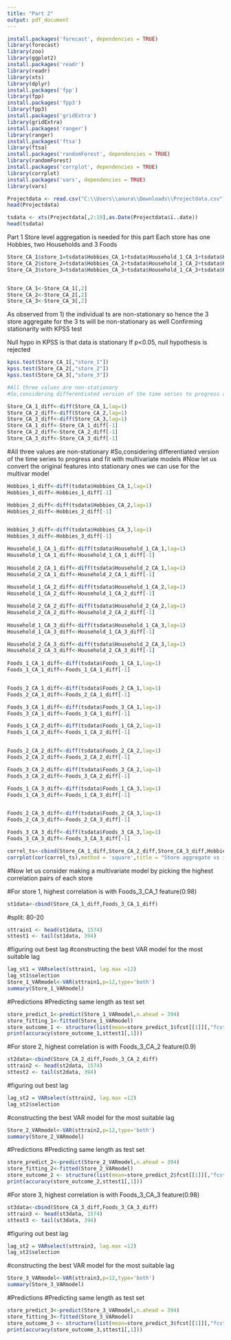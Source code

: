 ```yaml
---
title: "Part 2"
output: pdf_document
---
```


```r
install.packages('forecast', dependencies = TRUE)
library(forecast)
library(zoo)
library(ggplot2)
install.packages('readr')
library(readr)
library(xts)
library(dplyr)
install.packages('fpp')
library(fpp)
install.packages('fpp3')
library(fpp3)
install.packages('gridExtra')
library(gridExtra)
install.packages('ranger')
library(ranger)
install.packages('ftsa')
library(ftsa)
install.packages('randomForest', dependencies = TRUE)
library(randomForest)
install.packages('corrplot', dependencies = TRUE)
library(corrplot)
install.packages('vars', dependencies = TRUE)
library(vars)
```


```r

Projectdata <- read.csv("C:\\Users\\anura\\Downloads\\Projectdata.csv")
head(Projectdata)

tsdata <- xts(Projectdata[,2:19],as.Date(Projectdata$ï..date))
head(tsdata)

```


Part 1 
Store level aggregation is needed for this part
Each store has one Hobbies, two Households and 3 Foods
```r
Store_CA_1$store_1=tsdata$Hobbies_CA_1+tsdata$Household_1_CA_1+tsdata$Household_2_CA_1+tsdata$Foods_1_CA_1+tsdata$Foods_2_CA_1+tsdata$Foods_3_CA_1
Store_CA_2$store_2=tsdata$Hobbies_CA_2+tsdata$Household_1_CA_2+tsdata$Household_2_CA_2+tsdata$Foods_1_CA_2+tsdata$Foods_2_CA_2+tsdata$Foods_2_CA_2
Store_CA_3$store_3=tsdata$Hobbies_CA_3+tsdata$Household_1_CA_3+tsdata$Household_2_CA_3+tsdata$Foods_1_CA_3+tsdata$Foods_2_CA_3+tsdata$Foods_3_CA_3


Store_CA_1<-Store_CA_1[,2]
Store_CA_2<-Store_CA_2[,2]
Store_CA_3<-Store_CA_3[,2]
```


As observed from 1) the individual ts are non-stationary so hence the 3 store aggregate for the 3 ts will be non-stationary as well
Confirming stationarity with KPSS test

Null hypo in KPSS is that data is stationary
If p<0.05, null hypothesis is rejected

```r
kpss.test(Store_CA_1[,"store_1"])
kpss.test(Store_CA_2[,"store_2"])
kpss.test(Store_CA_3[,"store_3"])

#All three values are non-stationary
#So,considering differentiated version of the time series to progress and fit with multivariate models
```

```r
Store_CA_1_diff<-diff(Store_CA_1,lag=1)
Store_CA_2_diff<-diff(Store_CA_2,lag=1)
Store_CA_3_diff<-diff(Store_CA_3,lag=1)
Store_CA_1_diff<-Store_CA_1_diff[-1]
Store_CA_2_diff<-Store_CA_2_diff[-1]
Store_CA_3_diff<-Store_CA_3_diff[-1]
```
#All three values are non-stationary
#So,considering differentiated version of the time series to progress and fit with multivariate models
#Now let us convert the original features into stationary ones we can use for the multivar model

```r
Hobbies_1_diff<-diff(tsdata$Hobbies_CA_1,lag=1)
Hobbies_1_diff<-Hobbies_1_diff[-1]

Hobbies_2_diff<-diff(tsdata$Hobbies_CA_2,lag=1)
Hobbies_2_diff<-Hobbies_2_diff[-1]


Hobbies_3_diff<-diff(tsdata$Hobbies_CA_3,lag=1)
Hobbies_3_diff<-Hobbies_3_diff[-1]

Household_1_CA_1_diff<-diff(tsdata$Household_1_CA_1,lag=1)
Household_1_CA_1_diff<-Household_1_CA_1_diff[-1]
  
Household_2_CA_1_diff<-diff(tsdata$Household_2_CA_1,lag=1)
Household_2_CA_1_diff<-Household_2_CA_1_diff[-1]
  
Household_1_CA_2_diff<-diff(tsdata$Household_1_CA_2,lag=1)
Household_1_CA_2_diff<-Household_1_CA_2_diff[-1]

Household_2_CA_2_diff<-diff(tsdata$Household_2_CA_2,lag=1)
Household_2_CA_2_diff<-Household_2_CA_2_diff[-1]
  
Household_1_CA_3_diff<-diff(tsdata$Household_1_CA_3,lag=1)
Household_1_CA_3_diff<-Household_1_CA_3_diff[-1]

Household_2_CA_3_diff<-diff(tsdata$Household_2_CA_3,lag=1)
Household_2_CA_3_diff<-Household_2_CA_3_diff[-1]
  
Foods_1_CA_1_diff<-diff(tsdata$Foods_1_CA_1,lag=1)
Foods_1_CA_1_diff<-Foods_1_CA_1_diff[-1]


Foods_2_CA_1_diff<-diff(tsdata$Foods_2_CA_1,lag=1)
Foods_2_CA_1_diff<-Foods_2_CA_1_diff[-1]

Foods_3_CA_1_diff<-diff(tsdata$Foods_3_CA_1,lag=1)
Foods_3_CA_1_diff<-Foods_3_CA_1_diff[-1]

Foods_1_CA_2_diff<-diff(tsdata$Foods_1_CA_2,lag=1)
Foods_1_CA_2_diff<-Foods_1_CA_2_diff[-1]


Foods_2_CA_2_diff<-diff(tsdata$Foods_2_CA_2,lag=1)
Foods_2_CA_2_diff<-Foods_2_CA_2_diff[-1]

Foods_3_CA_2_diff<-diff(tsdata$Foods_3_CA_2,lag=1)
Foods_3_CA_2_diff<-Foods_3_CA_2_diff[-1]

Foods_1_CA_3_diff<-diff(tsdata$Foods_1_CA_3,lag=1)
Foods_1_CA_3_diff<-Foods_1_CA_3_diff[-1]


Foods_2_CA_3_diff<-diff(tsdata$Foods_2_CA_3,lag=1)
Foods_2_CA_3_diff<-Foods_2_CA_3_diff[-1]

Foods_3_CA_3_diff<-diff(tsdata$Foods_3_CA_3,lag=1)
Foods_3_CA_3_diff<-Foods_3_CA_3_diff[-1]


```


```r
correl_ts<-cbind(Store_CA_1_diff,Store_CA_2_diff,Store_CA_3_diff,Hobbies_1_diff,Hobbies_2_diff,Hobbies_3_diff,Household_1_CA_1_diff,Household_2_CA_1_diff,Household_1_CA_2_diff,Household_2_CA_2_diff,Household_1_CA_3_diff,Household_2_CA_3_diff,Foods_1_CA_1_diff, Foods_2_CA_1_diff, Foods_3_CA_1_diff, Foods_1_CA_2_diff, Foods_2_CA_2_diff, Foods_3_CA_2_diff, Foods_1_CA_3_diff, Foods_2_CA_3_diff, Foods_3_CA_3_diff)
corrplot(cor(correl_ts),method = 'square',title = "Store aggregate vs individual features",  addCoef.col = 'black', tl.pos = 'lt',sig.level = 0.02, tl.cex	=0.8, cl.pos = 'n', col = COL2('PiYG'),tl.col="black",diag = TRUE)
```

#Now let us consider making a multivariate model by picking the highest correlation pairs of each store

#For store 1, highest correlation is with Foods_3_CA_1 feature(0.98)
```r
st1data<-cbind(Store_CA_1_diff,Foods_3_CA_1_diff)
```

#split: 80-20
```r
sttrain1 <- head(st1data, 1574)
sttest1 <- tail(st1data, 394)
```

#figuring out best lag
#constructing the best VAR model for the most suitable lag
```r
lag_st1 = VARselect(sttrain1, lag.max =12)
lag_st1$selection
Store_1_VARmodel<-VAR(sttrain1,p=12,type='both')
summary(Store_1_VARmodel)
```

#Predictions
#Predicting same length as test set
```r
store_predict_1<-predict(Store_1_VARmodel,n.ahead = 394) 
store_fitting_1<-fitted(Store_1_VARmodel)
store_outcome_1 <- structure(list(mean=store_predict_1$fcst[[1]][,"fcst"], x=sttrain1[,1], fitted=c(NA,NA,store_fitting_1[,1])),class="forecast")
print(accuracy(store_outcome_1,sttest1[,1]))
```

#For store 2, highest correlation is with Foods_3_CA_2 feature(0.9)
```r
st2data<-cbind(Store_CA_2_diff,Foods_3_CA_2_diff)
sttrain2 <- head(st2data, 1574)
sttest2 <- tail(st2data, 394)
```

#figuring out best lag
```r
lag_st2 = VARselect(sttrain2, lag.max =12)
lag_st2$selection
```

#constructing the best VAR model for the most suitable lag
```r
Store_2_VARmodel<-VAR(sttrain2,p=12,type='both')
summary(Store_2_VARmodel)
```

#Predictions
#Predicting same length as test set
```r
store_predict_2<-predict(Store_2_VARmodel,n.ahead = 394) 
store_fitting_2<-fitted(Store_2_VARmodel)
store_outcome_2 <- structure(list(mean=store_predict_2$fcst[[1]][,"fcst"], x=sttrain2[,1], fitted=c(NA,NA,store_fitting_2[,1])),class="forecast")
print(accuracy(store_outcome_2,sttest1[,1]))
```

#For store 3, highest correlation is with Foods_3_CA_3 feature(0.98)
```r
st3data<-cbind(Store_CA_3_diff,Foods_3_CA_3_diff)
sttrain3 <- head(st3data, 1574)
sttest3 <- tail(st3data, 394)

```

#figuring out best lag
```r
lag_st2 = VARselect(sttrain3, lag.max =12)
lag_st2$selection
```

#constructing the best VAR model for the most suitable lag
```r
Store_3_VARmodel<-VAR(sttrain3,p=12,type='both')
summary(Store_3_VARmodel)
```

#Predictions
#Predicting same length as test set
```r
store_predict_3<-predict(Store_3_VARmodel,n.ahead = 394) 
store_fitting_3<-fitted(Store_3_VARmodel)
store_outcome_3 <- structure(list(mean=store_predict_3$fcst[[1]][,"fcst"], x=sttrain3[,1], fitted=c(NA,NA,store_fitting_3[,1])),class="forecast")
print(accuracy(store_outcome_3,sttest1[,1]))

```

